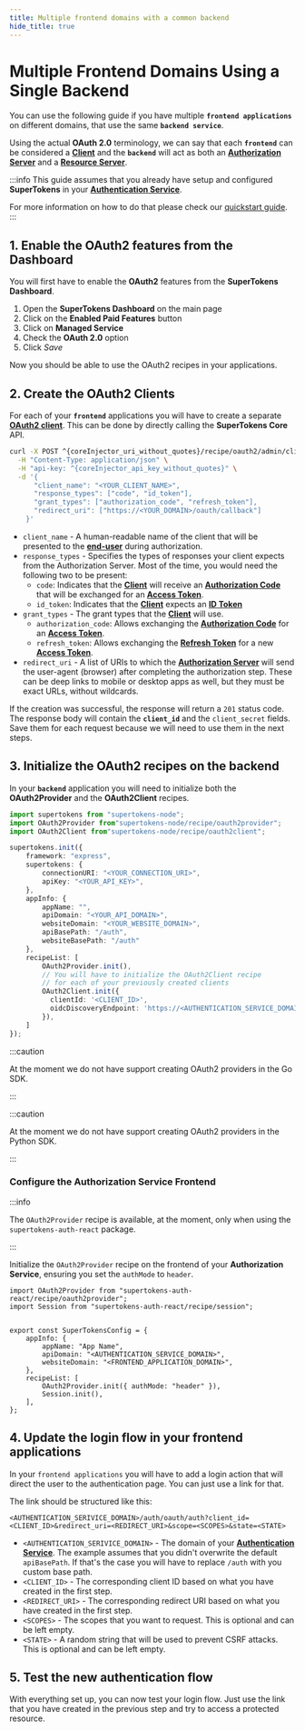 ```yaml
---
title: Multiple frontend domains with a common backend 
hide_title: true
---
```



# Multiple Frontend Domains Using a Single Backend

You can use the following guide if you have multiple **`frontend applications`** on different domains, that use the same **`backend service`**.

Using the actual **OAuth 2.0** terminology, we can say that each **`frontend`** can be considered a [**Client**](/docs/oauth/introduction#client) and the **`backend`** will act as both an [**Authorization Server**](/docs/oauth/introduction#authorization) and a [**Resource Server**](/docs/oauth/introduction#resource-server).

:::info
This guide assumes that you already have setup and configured **SuperTokens** in your [**Authentication Service**](/docs/oauth/introduction#authentication-service). 

For more information on how to do that please check our [quickstart guide](/docs/thirdparty/introduction).
:::

## 1. Enable the OAuth2 features from the Dashboard

You will first have to enable the **OAuth2** features from the **SuperTokens Dashboard**.
1. Open the **SuperTokens Dashboard** on the main page
2. Click on the **Enabled Paid Features** button
3. Click on **Managed Service**
4. Check the **OAuth 2.0** option
5. Click *Save* 

Now you should be able to use the OAuth2 recipes in your applications.

## 2. Create the OAuth2 Clients

For each of your **`frontend`** applications you will have to create a separate [**OAuth2 client**](/docs/oauth/introduction#client).
This can be done by directly calling the **SuperTokens Core** API.

<CoreInjector defaultValue="https://<your-core-identifier>.aws.supertokens.io" showTenantId={false}>

```bash
curl -X POST ^{coreInjector_uri_without_quotes}/recipe/oauth2/admin/clients \
  -H "Content-Type: application/json" \
  -H "api-key: ^{coreInjector_api_key_without_quotes}" \
  -d '{
      "client_name": "<YOUR_CLIENT_NAME>",
      "response_types": ["code", "id_token"],
      "grant_types": ["authorization_code", "refresh_token"],
      "redirect_uri": ["https://<YOUR_DOMAIN>/oauth/callback"]
    }'
```

</CoreInjector>


- `client_name` - A human-readable name of the client that will be presented to the [**end-user**](/docs/oauth/introduction#authorization) during authorization.
- `response_types` - Specifies the types of responses your client expects from the Authorization Server. Most of the time, you would need the following two to be present:
    - `code`: Indicates that the [**Client**](/#authorization) will receive an [**Authorization Code**](/#authorization) that will be exchanged for an [**Access Token**](/#authorization).
    - `id_token`: Indicates that the [**Client**](/#authorization) expects an [**ID Token**](/#authorization)
- `grant_types` - The grant types that the [**Client**](/#authorization) will use. 
    - `authorization_code`: Allows exchanging the [**Authorization Code**](/#authorization) for an [**Access Token**](/#authorization).
    - `refresh_token`: Allows exchanging the [**Refresh Token**](/#authorization) for a new [**Access Token**](/#authorization).
- `redirect_uri` - A list of URIs to which the [**Authorization Server**](/#authorization) will send the user-agent (browser) after completing the authorization step. These can be deep links to mobile or desktop apps as well, but they must be exact URLs, without wildcards.

If the creation was successful, the response will return a `201` status code.
The response body will contain the **`client_id`** and the `client_secret` fields. Save them for each request because we will need to use them in the next steps.

## 3. Initialize the OAuth2 recipes on the backend


In your **`backend`** application you will need to initialize both the **OAuth2Provider** and the **OAuth2Client** recipes.

<BackendSDKTabs>
<TabItem value="nodejs">

```typescript
import supertokens from "supertokens-node";
import OAuth2Provider from"supertokens-node/recipe/oauth2provider";
import OAuth2Client from"supertokens-node/recipe/oauth2client";

supertokens.init({
    framework: "express",
    supertokens: {
        connectionURI: "<YOUR_CONNECTION_URI>",
        apiKey: "<YOUR_API_KEY>",
    },
    appInfo: {
        appName: "",
        apiDomain: "<YOUR_API_DOMAIN>",
        websiteDomain: "<YOUR_WEBSITE_DOMAIN>",
        apiBasePath: "/auth",
        websiteBasePath: "/auth"
    },
    recipeList: [
        OAuth2Provider.init(),
        // You will have to initialize the OAuth2Client recipe
        // for each of your previously created clients 
        OAuth2Client.init({
          clientId: '<CLIENT_ID>',
          oidcDiscoveryEndpoint: 'https://<AUTHENTICATION_SERVICE_DOMAIN>/auth/.well-known/openid-configuration'
        }),
    ]
});
```

</TabItem>

<TabItem value="go">

:::caution

At the moment we do not have support creating OAuth2 providers in the Go SDK.

:::

</TabItem>

<TabItem value="python">

:::caution

At the moment we do not have support creating OAuth2 providers in the Python SDK.

:::

</TabItem>

</BackendSDKTabs>

###  Configure the Authorization Service Frontend 

:::info

The `OAuth2Provider` recipe is available, at the moment, only when using the `supertokens-auth-react` package.

:::

Initialize the `OAuth2Provider` recipe on the frontend of your **Authorization Service**, ensuring you set the `authMode` to `header`.

```tsx
import OAuth2Provider from "supertokens-auth-react/recipe/oauth2provider";
import Session from "supertokens-auth-react/recipe/session";


export const SuperTokensConfig = {
    appInfo: {
        appName: "App Name",
        apiDomain: "<AUTHENTICATION_SERVICE_DOMAIN>",
        websiteDomain: "<FRONTEND_APPLICATION_DOMAIN>",
    },
    recipeList: [
        OAuth2Provider.init({ authMode: "header" }),
        Session.init(),
    ],
};
```

## 4. Update the login flow in your frontend applications

In your `frontend applications` you will have to add a login action that will direct the user to the authentication page.
You can just use a link for that.

The link should be structured like this:

```
<AUTHENTICATION_SERIVICE_DOMAIN>/auth/oauth/auth?client_id=<CLIENT_ID>&redirect_uri=<REDIRECT_URI>&scope=<SCOPES>&state=<STATE>
```
- `<AUTHENTICATION_SERIVICE_DOMAIN>` - The domain of your [**Authentication Service**](/docs/oauth/introduction#authentication-service).
The example assumes that you didn't overwrite the default `apiBasePath`.
If that's the case you will have to replace `/auth` with you custom base path.
- `<CLIENT_ID>` - The corresponding client ID based on what you have created in the first step.
- `<REDIRECT_URI>` - The corresponding redirect URI based on what you have created in the first step.
- `<SCOPES>` - The scopes that you want to request. This is optional and can be left empty.
- `<STATE>` - A random string that will be used to prevent CSRF attacks. This is optional and can be left empty.

## 5. Test the new authentication flow

With everything set up, you can now test your login flow.
Just use the link that you have created in the previous step and try to access a protected resource.


